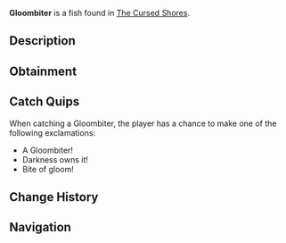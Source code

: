 {{FishInfobox
|image          = Gloombiter.png
|rarity         = Common
|sea            = Second Sea
|location       = [[The Cursed Shores]]
|sublocation    = 
|sources        = Fishing Rod
|radar_location = 
|prog_speed     = -30
|xp             = 105
|weather        = Foggy
|time           = Night
|season         = Winter
|bait           = Shrimp
|base_weight    = 2.2
|base_value     = 110
|weight_range   = 1.3
|base_chance    = 115
|base_resil     = 15
}}
'''Gloombiter''' is a {{Rarity|Common}} fish found in [[The Cursed Shores]].

== Description ==
{{Description|A fierce biter that claims the shadows as its domain.|Bestiary Entry}}

== Obtainment ==
{{Description|It strikes where the light fades.|Bestiary Hint}}
{{Fish Availability|
The Cursed Shores
|top_rods      = 
Free Spirit Rod\322567.4\338521.87;
Leviathan's Fang Rod\254250.44\258762.54;
Trident Rod\245954.52\239758.62;
Azure Of Lagoon\220822.29\221951.55;
Astralhook Rod\210851.08\114307.18;
Training Rod\159074.02\342212.82;
Flimsy Rod\128253.08\165030.52;
Great Rod of Oscar\208409.89\159283.87;
Heaven's Rod\128113.86\131362.5;
Verdant Shear Rod\181256.85\169876.32;
Blazebringer Rod\174110.61\166791.91;
No-Life Rod\169275.81\159224.1;
Seraphic Rod\141712.56\138142.65;
Ethereal Prism Rod\132796.61\133262.5;
Challenger's Rod\129029.54\120886.49;
Rod Of The Forgotten Fang\123791.47\118522.43;
Depthseeker Rod\119869.47\125077.24;
Rod Of The Exalted One\119674.6\121651.91;
Avalanche Rod\118217.04\121695.28;
Rod Of The Depths\117225.68\108374.99;
Volcanic Rod\113690.05\117544.36;
Zeus Rod\110596.7\116717.42;
Steady Rod\109816.32\109696.55
|recommended   = Free Spirit Rod
}}

== Catch Quips ==
When catching a Gloombiter, the player has a chance to make one of the following exclamations:
* A Gloombiter!
* Darkness owns it!
* Bite of gloom!

== Change History ==
{{Change History|{{subst:Current Version}}}}

== Navigation ==
{{Fish Navbox|The Cursed Shores}}